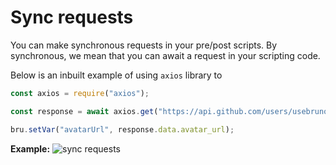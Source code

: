 # Sync requests

You can make synchronous requests in your pre/post scripts. By synchronous, we mean that you can await a request in your scripting code.

Below is an inbuilt example of using `axios` library to
```js
const axios = require("axios");

const response = await axios.get("https://api.github.com/users/usebruno");

bru.setVar("avatarUrl", response.data.avatar_url);
```

**Example:**
![sync requests](/screenshots/sync-requests.png)

